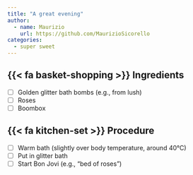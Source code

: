 ```yaml
---
title: "A great evening"
author:
  - name: Maurizio
    url: https://github.com/MaurizioSicorello
categories:
  - super sweet
---
```



## {{< fa basket-shopping >}} Ingredients

- [ ] Golden glitter bath bombs (e.g., from lush)
- [ ] Roses
- [ ] Boombox


## {{< fa kitchen-set >}} Procedure

- [ ] Warm bath (slightly over body temperature, around 40°C)
- [ ] Put in glitter bath
- [ ] Start Bon Jovi (e.g., "bed of roses")
